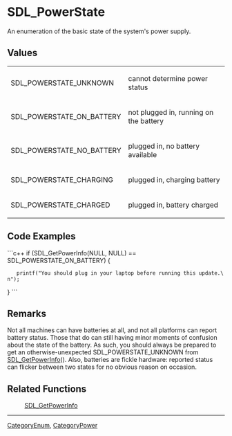 <!-- pragma section-numbers off -->
<!-- pragma camelcase off -->

= SDL_PowerState =
An enumeration of the basic state of the system's power supply.


== Values ==
{|
|SDL_POWERSTATE_UNKNOWN
|cannot determine power status
|-
|SDL_POWERSTATE_ON_BATTERY
|not plugged in, running on the battery
|-
|SDL_POWERSTATE_NO_BATTERY
|plugged in, no battery available
|-
|SDL_POWERSTATE_CHARGING
|plugged in, charging battery
|-
|SDL_POWERSTATE_CHARGED
|plugged in, battery charged
|}

== Code Examples ==
```c++
if (SDL_GetPowerInfo(NULL, NULL) == SDL_POWERSTATE_ON_BATTERY) {
    printf("You should plug in your laptop before running this update.\n");
}
```

== Remarks ==
Not all machines can have batteries at all, and not all platforms can report battery status. Those that do can still having minor moments of confusion about the state of the battery. As such, you should always be prepared to get an otherwise-unexpected SDL_POWERSTATE_UNKNOWN from [[SDL_GetPowerInfo]](). Also, batteries are fickle hardware: reported status can flicker between two states for no obvious reason on occasion.

== Related Functions ==
:[[SDL_GetPowerInfo]]

----
[[CategoryEnum]], [[CategoryPower]]
